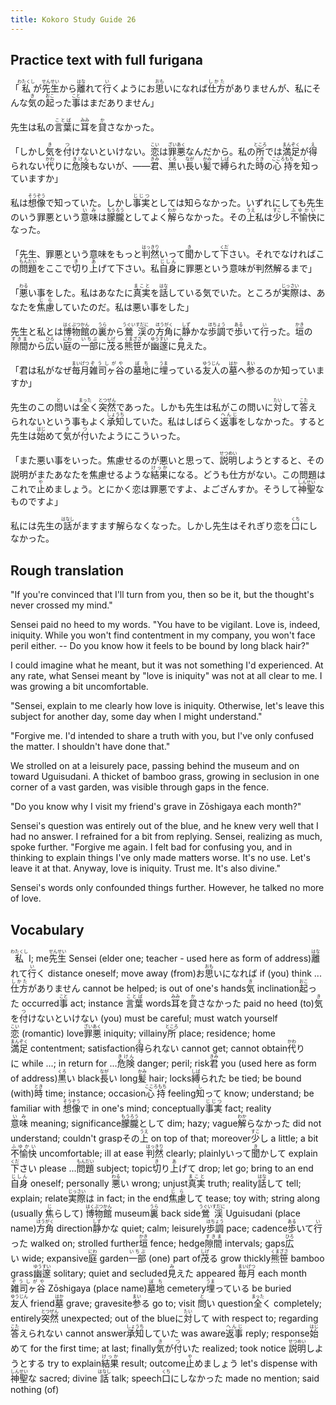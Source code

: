 ```yaml
---
title: Kokoro Study Guide 26
---
```


## Practice text with full furigana

<p>
「<ruby><rb>私</rb><rt>わたくし</rt></ruby>が<ruby><rb>先生</rb><rt>せんせい</rt></ruby>から<ruby><rb>離</rb><rt>はな</rt></ruby>れて<ruby><rb>行</rb><rt>い</rt></ruby>くようにお<ruby><rb>思</rb><rt>おも</rt></ruby>いになれば<ruby><rb>仕方</rb><rt>しかた</rt></ruby>がありませんが、私にそんな<ruby><rb>気</rb><rt>き</rt></ruby>の<ruby><rb>起</rb><rt>おこ</rt></ruby>った<ruby><rb>事</rb><rt>こと</rt></ruby>はまだありません」
</p>

<p>
先生は私の<ruby><rb>言葉</rb><rt>ことば</rt></ruby>に<ruby><rb>耳</rb><rt>みみ</rt></ruby>を<ruby><rb>貸</rb><rt>か</rt></ruby>さなかった。
</p>

<p>
「しかし<ruby><rb>気</rb><rt>き</rt></ruby>を<ruby><rb>付</rb><rt>つ</rt></ruby>けないといけない。<ruby><rb>恋</rb><rt>こい</rt></ruby>は<ruby><rb>罪悪</rb><rt>ざいあく</rt></ruby>なんだから。私の<ruby><rb>所</rb><rt>ところ</rt></ruby>では<ruby><rb>満足</rb><rt>まんぞく</rt></ruby>が<ruby><rb>得</rb><rt>え</rt></ruby>られない<ruby><rb>代</rb><rt>かわ</rt></ruby>りに<ruby><rb>危険</rb><rt>きけん</rt></ruby>もないが、――<ruby><rb>君</rb><rt>きみ</rt></ruby>、<ruby><rb>黒</rb><rt>くろ</rt></ruby>い<ruby><rb>長</rb><rt>なが</rt></ruby>い<ruby><rb>髪</rb><rt>かみ</rt></ruby>で<ruby><rb>縛</rb><rt>しば</rt></ruby>られた<ruby><rb>時</rb><rt>とき</rt></ruby>の<ruby><rb>心持</rb><rt>こころもち</rt></ruby>を<ruby><rb>知</rb><rt>し</rt></ruby>っていますか」
</p>

<p>
私は<ruby><rb>想像</rb><rt>そうぞう</rt></ruby>で知っていた。しかし<ruby><rb>事実</rb><rt>じじつ</rt></ruby>としては知らなかった。いずれにしても先生のいう罪悪という<ruby><rb>意味</rb><rt>いみ</rt></ruby>は<ruby><rb>朦朧</rb><rt>もうろう</rt></ruby>としてよく<ruby><rb>解</rb><rt>わか</rt></ruby>らなかった。その<ruby><rb>上</rb><rt>うえ</rt></ruby>私は<ruby><rb>少</rb><rt>すこ</rt></ruby>し<ruby><rb>不愉快</rb><rt>ふゆかい</rt></ruby>になった。
</p>

<p>
「先生、罪悪という意味をもっと<ruby><rb>判然</rb><rt>はっきり</rt></ruby>いって<ruby><rb>聞</rb><rt>き</rt></ruby>かして<ruby><rb>下</rb><rt>くだ</rt></ruby>さい。それでなければこの<ruby><rb>問題</rb><rt>もんだい</rt></ruby>をここで<ruby><rb>切</rb><rt>き</rt></ruby>り<ruby><rb>上</rb><rt>あ</rt></ruby>げて下さい。私<ruby><rb>自身</rb><rt>じしん</rt></ruby>に罪悪という意味が判然解るまで」
</p>

<p>
「<ruby><rb>悪</rb><rt>わる</rt></ruby>い事をした。私はあなたに<ruby><rb>真実</rb><rt>まこと</rt></ruby>を<ruby><rb>話</rb><rt>はな</rt></ruby>している気でいた。ところが<ruby><rb>実際</rb><rt>じっさい</rt></ruby>は、あなたを<ruby><rb>焦慮</rb><rt>じら</rt></ruby>していたのだ。私は悪い事をした」
</p>

<p>
先生と私とは<ruby><rb>博物館</rb><rt>はくぶつかん</rt></ruby>の<ruby><rb>裏</rb><rt>うら</rt></ruby>から<ruby><rb>鶯渓</rb><rt>うぐいすだに</rt></ruby>の<ruby><rb>方角</rb><rt>ほうがく</rt></ruby>に<ruby><rb>静</rb><rt>しず</rt></ruby>かな<ruby><rb>歩調</rb><rt>ほちょう</rt></ruby>で<ruby><rb>歩</rb><rt>ある</rt></ruby>いて<ruby><rb>行</rb><rt>い</rt></ruby>った。<ruby><rb>垣</rb><rt>かき</rt></ruby>の<ruby><rb>隙間</rb><rt>すきま</rt></ruby>から<ruby><rb>広</rb><rt>ひろ</rt></ruby>い<ruby><rb>庭</rb><rt>にわ</rt></ruby>の<ruby><rb>一部</rb><rt>いちぶ</rt></ruby>に<ruby><rb>茂</rb><rt>しげ</rt></ruby>る<ruby><rb>熊笹</rb><rt>くまざさ</rt></ruby>が<ruby><rb>幽邃</rb><rt>ゆうすい</rt></ruby>に<ruby><rb>見</rb><rt>み</rt></ruby>えた。
</p>

<p>
「君は私がなぜ<ruby><rb>毎月</rb><rt>まいげつ</rt></ruby><ruby><rb>雑司ヶ谷</rb><rt>ぞうしがや</rt></ruby>の<ruby><rb>墓地</rb><rt>ぼち</rt></ruby>に<ruby><rb>埋</rb><rt>うま</rt></ruby>っている<ruby><rb>友人</rb><rt>ゆうじん</rt></ruby>の<ruby><rb>墓</rb><rt>はか</rt></ruby>へ<ruby><rb>参</rb><rt>まい</rt></ruby>るのか知っていますか」
</p>

<p>
先生のこの<ruby><rb>問</rb><rt>と</rt></ruby>いは<ruby><rb>全</rb><rt>まった</rt></ruby>く<ruby><rb>突然</rb><rt>とつぜん</rt></ruby>であった。しかも先生は私がこの問いに<ruby><rb>対</rb><rt>たい</rt></ruby>して<ruby><rb>答</rb><rt>こた</rt></ruby>えられないという事もよく<ruby><rb>承知</rb><rt>しょうち</rt></ruby>していた。私はしばらく<ruby><rb>返事</rb><rt>へんじ</rt></ruby>をしなかった。すると先生は<ruby><rb>始</rb><rt>はじ</rt></ruby>めて<ruby><rb>気</rb><rt>き</rt></ruby>が<ruby><rb>付</rb><rt>つ</rt></ruby>いたようにこういった。
</p>

<p>
「また悪い事をいった。焦慮せるのが悪いと思って、<ruby><rb>説明</rb><rt>せつめい</rt></ruby>しようとすると、その説明がまたあなたを焦慮せるような<ruby><rb>結果</rb><rt>けっか</rt></ruby>になる。どうも仕方がない。この問題はこれで<ruby><rb>止</rb><rt>や</rt></ruby>めましょう。とにかく恋は罪悪ですよ、よござんすか。そうして<ruby><rb>神聖</rb><rt>しんせい</rt></ruby>なものですよ」
</p>

<p>
私には先生の<ruby><rb>話</rb><rt>はなし</rt></ruby>がますます解らなくなった。しかし先生はそれぎり恋を<ruby><rb>口</rb><rt>くち</rt></ruby>にしなかった。
</p>


## Rough translation

"If you're convinced that I'll turn from you, then so be it, but the thought's never crossed my mind."

Sensei paid no heed to my words. "You have to be vigilant. Love is, indeed, iniquity. While you won't find contentment in my company, you won't face peril either. -- Do you know how it feels to be bound by long black hair?"

I could imagine what he meant, but it was not something I'd experienced. At any rate, what Sensei meant by "love is iniquity" was not at all clear to me. I was growing a bit uncomfortable.

"Sensei, explain to me clearly how love is iniquity. Otherwise, let's leave this subject for another day, some day when I might understand."

"Forgive me. I'd intended to share a truth with you, but I've only confused the matter. I shouldn't have done that."

We strolled on at a leisurely pace, passing behind the museum and on toward Uguisudani. A thicket of bamboo grass, growing in seclusion in one corner of a vast garden, was visible through gaps in the fence.

"Do you know why I visit my friend's grave in Zōshigaya each month?"

Sensei's question was entirely out of the blue, and he knew very well that I had no answer. I refrained for a bit from replying. Sensei, realizing as much, spoke further. "Forgive me again. I felt bad for confusing you, and in thinking to explain things I've only made matters worse. It's no use. Let's leave it at that. Anyway, love is iniquity. Trust me. It's also divine."

Sensei's words only confounded things further. However, he talked no more of love. 


## Vocabulary

<p>
<span class="vocabstudy"><ruby><rb>私</rb><rt>わたくし</rt></ruby>&nbsp;I; me</span><span class="vocabstudy"><ruby><rb>先生</rb><rt>せんせい</rt></ruby>&nbsp;Sensei (elder one; teacher - used here as form of address)</span><span class="vocabstudy"><ruby><rb>離</rb><rt>はな</rt></ruby>れて<ruby><rb>行</rb><rt>い</rt></ruby>く&nbsp;distance oneself; move away (from)</span><span class="vocabstudy">お<ruby><rb>思</rb><rt>おも</rt></ruby>いになれば&nbsp;if (you) think ...</span><span class="vocabstudy"><ruby><rb>仕方</rb><rt>しかた</rt></ruby>がありません&nbsp;cannot be helped; is out of one's hands</span><span class="vocabstudy"><ruby><rb>気</rb><rt>き</rt></ruby>&nbsp;inclination</span><span class="vocabstudy"><ruby><rb>起</rb><rt>おこ</rt></ruby>った&nbsp;occurred</span><span class="vocabstudy"><ruby><rb>事</rb><rt>こと</rt></ruby>&nbsp;act; instance</span>
<span class="vocabstudy"><ruby><rb>言葉</rb><rt>ことば</rt></ruby>&nbsp;words</span><span class="vocabstudy"><ruby><rb>耳</rb><rt>みみ</rt></ruby>を<ruby><rb>貸</rb><rt>か</rt></ruby>さなかった&nbsp;paid no heed (to)</span>
<span class="vocabstudy"><ruby><rb>気</rb><rt>き</rt></ruby>を<ruby><rb>付</rb><rt>つ</rt></ruby>けないといけない&nbsp;(you) must be careful; must watch yourself</span><span class="vocabstudy"><ruby><rb>恋</rb><rt>こい</rt></ruby>&nbsp;(romantic) love</span><span class="vocabstudy"><ruby><rb>罪悪</rb><rt>ざいあく</rt></ruby>&nbsp;iniquity; villainy</span><span class="vocabstudy"><ruby><rb>所</rb><rt>ところ</rt></ruby>&nbsp;place; residence; home</span><span class="vocabstudy"><ruby><rb>満足</rb><rt>まんぞく</rt></ruby>&nbsp;contentment; satisfaction</span><span class="vocabstudy"><ruby><rb>得</rb><rt>え</rt></ruby>られない&nbsp;cannot get; cannot obtain</span><span class="vocabstudy"><ruby><rb>代</rb><rt>かわ</rt></ruby>りに&nbsp;while ...; in return for ...</span><span class="vocabstudy"><ruby><rb>危険</rb><rt>きけん</rt></ruby>&nbsp;danger; peril; risk</span><span class="vocabstudy"><ruby><rb>君</rb><rt>きみ</rt></ruby>&nbsp;you (used here as form of address)</span><span class="vocabstudy"><ruby><rb>黒</rb><rt>くろ</rt></ruby>い&nbsp;black</span><span class="vocabstudy"><ruby><rb>長</rb><rt>なが</rt></ruby>い&nbsp;long</span><span class="vocabstudy"><ruby><rb>髪</rb><rt>かみ</rt></ruby>&nbsp;hair; locks</span><span class="vocabstudy"><ruby><rb>縛</rb><rt>しば</rt></ruby>られた&nbsp;be tied; be bound (with)</span><span class="vocabstudy"><ruby><rb>時</rb><rt>とき</rt></ruby>&nbsp;time; instance; occasion</span><span class="vocabstudy"><ruby><rb>心持</rb><rt>こころもち</rt></ruby>&nbsp;feeling</span><span class="vocabstudy"><ruby><rb>知</rb><rt>し</rt></ruby>って&nbsp;know; understand; be familiar with</span>
<span class="vocabstudy"><ruby><rb>想像</rb><rt>そうぞう</rt></ruby>で&nbsp;in one's mind; conceptually</span><span class="vocabstudy"><ruby><rb>事実</rb><rt>じじつ</rt></ruby>&nbsp;fact; reality</span><span class="vocabstudy"><ruby><rb>意味</rb><rt>いみ</rt></ruby>&nbsp;meaning; significance</span><span class="vocabstudy"><ruby><rb>朦朧</rb><rt>もうろう</rt></ruby>として&nbsp;dim; hazy; vague</span><span class="vocabstudy"><ruby><rb>解</rb><rt>わか</rt></ruby>らなかった&nbsp;did not understand; couldn't grasp</span><span class="vocabstudy">その<ruby><rb>上</rb><rt>うえ</rt></ruby>&nbsp;on top of that; moreover</span><span class="vocabstudy"><ruby><rb>少</rb><rt>すこ</rt></ruby>し&nbsp;a little; a bit</span><span class="vocabstudy"><ruby><rb>不愉快</rb><rt>ふゆかい</rt></ruby>&nbsp;uncomfortable; ill at ease</span>
<span class="vocabstudy"><ruby><rb>判然</rb><rt>はっきり</rt></ruby>&nbsp;clearly; plainly</span><span class="vocabstudy">いって<ruby><rb>聞</rb><rt>き</rt></ruby>かして&nbsp;explain</span><span class="vocabstudy"><ruby><rb>下</rb><rt>くだ</rt></ruby>さい&nbsp;please ...</span><span class="vocabstudy"><ruby><rb>問題</rb><rt>もんだい</rt></ruby>&nbsp;subject; topic</span><span class="vocabstudy"><ruby><rb>切</rb><rt>き</rt></ruby>り<ruby><rb>上</rb><rt>あ</rt></ruby>げて&nbsp;drop; let go; bring to an end</span><span class="vocabstudy"><ruby><rb>自身</rb><rt>じしん</rt></ruby>&nbsp;oneself; personally</span>
<span class="vocabstudy"><ruby><rb>悪</rb><rt>わる</rt></ruby>い&nbsp;wrong; unjust</span><span class="vocabstudy"><ruby><rb>真実</rb><rt>まこと</rt></ruby>&nbsp;truth; reality</span><span class="vocabstudy"><ruby><rb>話</rb><rt>はな</rt></ruby>して&nbsp;tell; explain; relate</span><span class="vocabstudy"><ruby><rb>実際</rb><rt>じっさい</rt></ruby>は&nbsp;in fact; in the end</span><span class="vocabstudy"><ruby><rb>焦慮</rb><rt>じら</rt></ruby>して&nbsp;tease; toy with; string along (usually <ruby><rb>焦</rb><rt>じ</rt></ruby>らして)</span>
<span class="vocabstudy"><ruby><rb>博物館</rb><rt>はくぶつかん</rt></ruby>&nbsp;museum</span><span class="vocabstudy"><ruby><rb>裏</rb><rt>うら</rt></ruby>&nbsp;back side</span><span class="vocabstudy"><ruby><rb>鶯渓</rb><rt>うぐいすだに</rt></ruby>&nbsp;Uguisudani (place name)</span><span class="vocabstudy"><ruby><rb>方角</rb><rt>ほうがく</rt></ruby>&nbsp;direction</span><span class="vocabstudy"><ruby><rb>静</rb><rt>しず</rt></ruby>かな&nbsp;quiet; calm; leisurely</span><span class="vocabstudy"><ruby><rb>歩調</rb><rt>ほちょう</rt></ruby>&nbsp;pace; cadence</span><span class="vocabstudy"><ruby><rb>歩</rb><rt>ある</rt></ruby>いて<ruby><rb>行</rb><rt>い</rt></ruby>った&nbsp;walked on; strolled further</span><span class="vocabstudy"><ruby><rb>垣</rb><rt>かき</rt></ruby>&nbsp;fence; hedge</span><span class="vocabstudy"><ruby><rb>隙間</rb><rt>すきま</rt></ruby>&nbsp;intervals; gaps</span><span class="vocabstudy"><ruby><rb>広</rb><rt>ひろ</rt></ruby>い&nbsp;wide; expansive</span><span class="vocabstudy"><ruby><rb>庭</rb><rt>にわ</rt></ruby>&nbsp;garden</span><span class="vocabstudy"><ruby><rb>一部</rb><rt>いちぶ</rt></ruby>&nbsp;(one) part of</span><span class="vocabstudy"><ruby><rb>茂</rb><rt>しげ</rt></ruby>る&nbsp;grow thickly</span><span class="vocabstudy"><ruby><rb>熊笹</rb><rt>くまざさ</rt></ruby>&nbsp;bamboo grass</span><span class="vocabstudy"><ruby><rb>幽邃</rb><rt>ゆうすい</rt></ruby>&nbsp;solitary; quiet and secluded</span><span class="vocabstudy"><ruby><rb>見</rb><rt>み</rt></ruby>えた&nbsp;appeared</span>
<span class="vocabstudy"><ruby><rb>毎月</rb><rt>まいげつ</rt></ruby>&nbsp;each month</span><span class="vocabstudy"><ruby><rb>雑司ヶ谷</rb><rt>ぞうしがや</rt></ruby>&nbsp;Zōshigaya (place name)</span><span class="vocabstudy"><ruby><rb>墓地</rb><rt>ぼち</rt></ruby>&nbsp;cemetery</span><span class="vocabstudy"><ruby><rb>埋</rb><rt>うま</rt></ruby>っている&nbsp;be buried</span><span class="vocabstudy"><ruby><rb>友人</rb><rt>ゆうじん</rt></ruby>&nbsp;friend</span><span class="vocabstudy"><ruby><rb>墓</rb><rt>はか</rt></ruby>&nbsp;grave; gravesite</span><span class="vocabstudy"><ruby><rb>参</rb><rt>まい</rt></ruby>る&nbsp;go to; visit</span>
<span class="vocabstudy"><ruby><rb>問</rb><rt>と</rt></ruby>い&nbsp;question</span><span class="vocabstudy"><ruby><rb>全</rb><rt>まった</rt></ruby>く&nbsp;completely; entirely</span><span class="vocabstudy"><ruby><rb>突然</rb><rt>とつぜん</rt></ruby>&nbsp;unexpected; out of the blue</span><span class="vocabstudy">に<ruby><rb>対</rb><rt>たい</rt></ruby>して&nbsp;with respect to; regarding</span><span class="vocabstudy"><ruby><rb>答</rb><rt>こた</rt></ruby>えられない&nbsp;cannot answer</span><span class="vocabstudy"><ruby><rb>承知</rb><rt>しょうち</rt></ruby>していた&nbsp;was aware</span><span class="vocabstudy"><ruby><rb>返事</rb><rt>へんじ</rt></ruby>&nbsp;reply; response</span><span class="vocabstudy"><ruby><rb>始</rb><rt>はじ</rt></ruby>めて&nbsp;for the first time; at last; finally</span><span class="vocabstudy"><ruby><rb>気</rb><rt>き</rt></ruby>が<ruby><rb>付</rb><rt>つ</rt></ruby>いた&nbsp;realized; took notice</span>
<span class="vocabstudy"><ruby><rb>説明</rb><rt>せつめい</rt></ruby>しようとする&nbsp;try to explain</span><span class="vocabstudy"><ruby><rb>結果</rb><rt>けっか</rt></ruby>&nbsp;result; outcome</span><span class="vocabstudy"><ruby><rb>止</rb><rt>や</rt></ruby>めましょう&nbsp;let's dispense with</span><span class="vocabstudy"><ruby><rb>神聖</rb><rt>しんせい</rt></ruby>な&nbsp;sacred; divine</span>
<span class="vocabstudy"><ruby><rb>話</rb><rt>はなし</rt></ruby>&nbsp;talk; speech</span><span class="vocabstudy"><ruby><rb>口</rb><rt>くち</rt></ruby>にしなかった&nbsp;made no mention; said nothing (of)</span>
</p>
